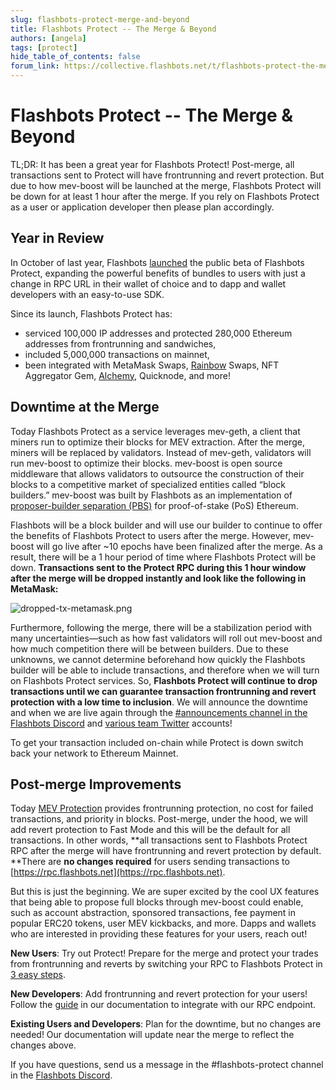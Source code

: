 ```yaml
---
slug: flashbots-protect-merge-and-beyond
title: Flashbots Protect -- The Merge & Beyond
authors: [angela]
tags: [protect]
hide_table_of_contents: false
forum_link: https://collective.flashbots.net/t/flashbots-protect-the-merge-beyond/890
---
```


# Flashbots Protect -- The Merge & Beyond

TL;DR: It has been a great year for Flashbots Protect! Post-merge, all transactions sent to Protect will have frontrunning and revert protection. But due to how mev-boost will be launched at the merge, Flashbots Protect will be down for at least 1 hour after the merge. If you rely on Flashbots Protect as a user or application developer then please plan accordingly.

<!--truncate-->

## Year in Review

In October of last year, Flashbots [launched](https://medium.com/flashbots/announcing-flashbots-protect-9e039e9f0aa3) the public beta of Flashbots Protect, expanding the powerful benefits of bundles to users with just a change in RPC URL in their wallet of choice and to dapp and wallet developers with an easy-to-use SDK.

Since its launch, Flashbots Protect has:

* serviced 100,000 IP addresses and protected 280,000 Ethereum addresses from frontrunning and sandwiches,
* included 5,000,000 transactions on mainnet,
* been integrated with MetaMask Swaps, [Rainbow](https://twitter.com/rainbowdotme/status/1552359075580706821?s=20&t=zBhwtvqaoyvB2AHUZpZmgQ) Swaps, NFT Aggregator Gem, [Alchemy](https://docs.alchemy.com/reference/eth-sendprivatetransaction), Quicknode, and more!

## Downtime at the Merge

Today Flashbots Protect as a service leverages mev-geth, a client that miners run to optimize their blocks for MEV extraction. After the merge, miners will be replaced by validators. Instead of mev-geth, validators will run mev-boost to optimize their blocks. mev-boost is open source middleware that allows validators to outsource the construction of their blocks to a competitive market of specialized entities called “block builders.” mev-boost was built by Flashbots as an implementation of [proposer-builder separation (PBS)](https://ethresear.ch/t/proposer-block-builder-separation-friendly-fee-market-designs/9725) for proof-of-stake (PoS) Ethereum.

Flashbots will be a block builder and will use our builder to continue to offer the benefits of Flashbots Protect to users after the merge. However, mev-boost will go live after ~10 epochs have been finalized after the merge. As a result, there will be a 1 hour period of time where Flashbots Protect will be down. **Transactions sent to the Protect RPC during this 1 hour window after the merge will be dropped instantly and look like the following in MetaMask:**

![dropped-tx-metamask.png](/img/dropped-tx-metamask.png)

Furthermore, following the merge, there will be a stabilization period with many uncertainties—such as how fast validators will roll out mev-boost and how much competition there will be between builders. Due to these unknowns, we cannot determine beforehand how quickly the Flashbots builder will be able to include transactions, and therefore when we will turn on Flashbots Protect services. So, **Flashbots Protect will continue to drop transactions until we can guarantee transaction frontrunning and revert protection with a low time to inclusion**. We will announce the downtime and when we are live again through the [#announcements channel in the Flashbots Discord](https://discord.gg/7hvTycdNcK) and [various team Twitter](https://twitter.com/bertcmiller) accounts!

To get your transaction included on-chain while Protect is down switch back your network to Ethereum Mainnet.


## Post-merge Improvements

Today [MEV Protection](https://docs.flashbots.net/flashbots-protect/overview) provides frontrunning protection, no cost for failed transactions, and priority in blocks. Post-merge, under the hood, we will add revert protection to Fast Mode and this will be the default for all transactions. In other words, **all transactions sent to Flashbots Protect RPC after the merge will have frontrunning and revert protection by default. **There are **no changes required** for users sending transactions to [https://rpc.flashbots.net](https://rpc.flashbots.net).

But this is just the beginning. We are super excited by the cool UX features that being able to propose full blocks through mev-boost could enable, such as account abstraction, sponsored transactions, fee payment in popular ERC20 tokens, user MEV kickbacks, and more. Dapps and wallets who are interested in providing these features for your users, reach out!

**New Users**: Try out Protect! Prepare for the merge and protect your trades from frontrunning and reverts by switching your RPC to Flashbots Protect in [3 easy steps](https://docs.flashbots.net/flashbots-protect/rpc/quick-start#how-to-use-flashbots-protect-rpc-in-metamask).

**New Developers**: Add frontrunning and revert protection for your users! Follow the [guide](https://docs.flashbots.net/flashbots-auction/searchers/advanced/rpc-endpoint) in our documentation to integrate with our RPC endpoint.

**Existing Users and Developers**: Plan for the downtime, but no changes are needed! Our documentation will update near the merge to reflect the changes above.

If you have questions, send us a message in the #flashbots-protect channel in the [Flashbots Discord](https://discord.gg/7hvTycdNcK).
